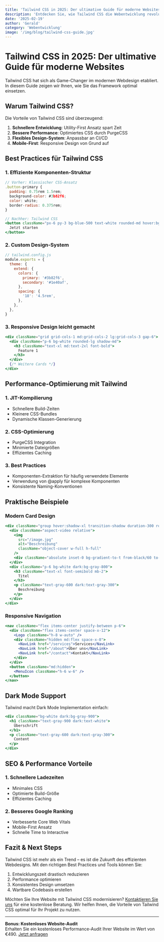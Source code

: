 ```yaml
---
title: 'Tailwind CSS in 2025: Der ultimative Guide für moderne Websites'
description: 'Entdecken Sie, wie Tailwind CSS die Webentwicklung revolutioniert. Praxisnaher Guide mit Best Practices, Performance-Tipps und realen Beispielen für effizientes, modernes Webdesign.'
date: '2025-02-19'
author: 'Gerald'
category: 'Webentwicklung'
image: '/img/blog/tailwind-css-guide.jpg'
---
```


# Tailwind CSS in 2025: Der ultimative Guide für moderne Websites

Tailwind CSS hat sich als Game-Changer im modernen Webdesign etabliert. In diesem Guide zeigen wir Ihnen, wie Sie das Framework optimal einsetzen.

## Warum Tailwind CSS?

Die Vorteile von Tailwind CSS sind überzeugend:

1. **Schnellere Entwicklung**: Utility-First Ansatz spart Zeit
2. **Bessere Performance**: Optimiertes CSS durch PurgeCSS
3. **Flexibles Design-System**: Anpassbar an CI/CD
4. **Mobile-First**: Responsive Design von Grund auf

## Best Practices für Tailwind CSS

### 1. Effiziente Komponenten-Struktur

```jsx
// Vorher: Klassischer CSS-Ansatz
.button-primary {
  padding: 0.75rem 1.5rem;
  background-color: #3b82f6;
  color: white;
  border-radius: 0.375rem;
}

// Nachher: Tailwind CSS
<button className="px-6 py-3 bg-blue-500 text-white rounded-md hover:bg-blue-600 transition">
  Jetzt starten
</button>
```

### 2. Custom Design-System

```js
// tailwind.config.js
module.exports = {
  theme: {
    extend: {
      colors: {
        primary: '#3b82f6',
        secondary: '#1e40af',
      },
      spacing: {
        '18': '4.5rem',
      },
    },
  },
}
```

### 3. Responsive Design leicht gemacht

```jsx
<div className="grid grid-cols-1 md:grid-cols-2 lg:grid-cols-3 gap-6">
  <div className="p-6 bg-white rounded-lg shadow-md">
    <h3 className="text-xl md:text-2xl font-bold">
      Feature 1
    </h3>
  </div>
  {/* Weitere Cards */}
</div>
```

## Performance-Optimierung mit Tailwind

### 1. JIT-Kompilierung
- Schnellere Build-Zeiten
- Kleinere CSS-Bundles
- Dynamische Klassen-Generierung

### 2. CSS-Optimierung
- PurgeCSS Integration
- Minimierte Dateigrößen
- Effizientes Caching

### 3. Best Practices
- Komponenten-Extraktion für häufig verwendete Elemente
- Verwendung von @apply für komplexe Komponenten
- Konsistente Naming-Konventionen

## Praktische Beispiele

### Modern Card Design

```jsx
<div className="group hover:shadow-xl transition-shadow duration-300 rounded-2xl overflow-hidden">
  <div className="aspect-video relative">
    <img 
      src="/image.jpg" 
      alt="Beschreibung"
      className="object-cover w-full h-full"
    />
    <div className="absolute inset-0 bg-gradient-to-t from-black/60 to-transparent opacity-0 group-hover:opacity-100 transition-opacity duration-300" />
  </div>
  <div className="p-6 bg-white dark:bg-gray-800">
    <h3 className="text-xl font-semibold mb-2">
      Titel
    </h3>
    <p className="text-gray-600 dark:text-gray-300">
      Beschreibung
    </p>
  </div>
</div>
```

### Responsive Navigation

```jsx
<nav className="flex items-center justify-between p-6">
  <div className="flex items-center space-x-12">
    <Logo className="h-8 w-auto" />
    <div className="hidden md:flex space-x-8">
      <NavLink href="/services">Services</NavLink>
      <NavLink href="/about">Über uns</NavLink>
      <NavLink href="/contact">Kontakt</NavLink>
    </div>
  </div>
  <button className="md:hidden">
    <MenuIcon className="h-6 w-6" />
  </button>
</nav>
```

## Dark Mode Support

Tailwind macht Dark Mode Implementation einfach:

```jsx
<div className="bg-white dark:bg-gray-900">
  <h1 className="text-gray-900 dark:text-white">
    Überschrift
  </h1>
  <p className="text-gray-600 dark:text-gray-300">
    Content
  </p>
</div>
```

## SEO & Performance Vorteile

### 1. Schnellere Ladezeiten
- Minimales CSS
- Optimierte Build-Größe
- Effizientes Caching

### 2. Besseres Google Ranking
- Verbesserte Core Web Vitals
- Mobile-First Ansatz
- Schnelle Time to Interactive

## Fazit & Next Steps

Tailwind CSS ist mehr als ein Trend – es ist die Zukunft des effizienten Webdesigns. Mit den richtigen Best Practices und Tools können Sie:

1. Entwicklungszeit drastisch reduzieren
2. Performance optimieren
3. Konsistentes Design umsetzen
4. Wartbare Codebasis erstellen

Möchten Sie Ihre Website mit Tailwind CSS modernisieren? [Kontaktieren Sie uns](/kontakt) für eine kostenlose Beratung. Wir helfen Ihnen, die Vorteile von Tailwind CSS optimal für Ihr Projekt zu nutzen.

---

**Bonus: Kostenloses Website-Audit**  
Erhalten Sie ein kostenloses Performance-Audit Ihrer Website im Wert von €490. [Jetzt anfragen](/kontakt)
